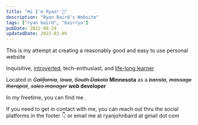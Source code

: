 ```yaml
---
title: "Hi I'm Ryan! 👋"
description: "Ryan Baird's Website"
tags: ["ryan baird", "bairrya"]
pubDate: 2022-08-24
updatedDate: 2023-02-09
---
```



This is my attempt at creating a reasonably good and easy to use personal website

Inquisitive, [introverted](http://typelogic.com/intj.html "INTJ"), tech-enthusiast, and [life-long learner](https://www.gallup.com/cliftonstrengths/en/252293/learner-theme.aspx "Clifton Strengths: Life-long Learner")

Located in ~~_California_~~, ~~_Iowa_~~, ~~_South Dakota_~~ **Minnesota** as a ~~_barista_~~, ~~_massage therapist_~~, ~~_sales manager_~~ **web developer**

In my freetime, you can find me <Hobbies client:load />.

If you need to get in contact with me, you can reach out thru the social platforms in the footer <span class="text-xl">👇</span> or email me at ryanjohnbaird at gmail dot com
